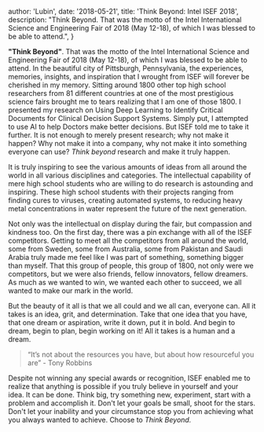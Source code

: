 
  author: 'Lubin',
  date: '2018-05-21',
  title: 'Think Beyond: Intel ISEF 2018',
  description:
    "Think Beyond. That was the motto of the Intel International Science and Engineering Fair of 2018 (May 12-18), of which I was blessed to be able to attend.",
}



**"Think Beyond"**. That was the motto of the Intel International Science and Engineering Fair of 2018 (May 12-18), of which I was blessed to be able to attend. In the beautiful city of Pittsburgh, Pennsylvania, the experiences, memories, insights, and inspiration that I wrought from ISEF will forever be cherished in my memory. Sitting around 1800 other top high school researchers from 81 different countries at one of the most prestigious science fairs brought me to tears realizing that I am one of those 1800. I presented my research on Using Deep Learning to Identify Critical Documents for Clinical Decision Support Systems. Simply put, I attempted to use AI to help Doctors make better decisions. But ISEF told me to take it further. It is not enough to merely present research; why not make it happen? Why not make it into a company, why not make it into something everyone can use? _Think beyond_ research and make it truly happen.

It is truly inspiring to see the various amounts of ideas from all around the world in all various disciplines and categories. The intellectual capability of mere high school students who are willing to do research is astounding and inspiring. These high school students with their projects ranging from finding cures to viruses, creating automated systems, to reducing heavy metal concentrations in water represent the future of the next generation.

Not only was the intellectual on display during the fair, but compassion and kindness too. On the first day, there was a pin exchange with all of the ISEF competitors. Getting to meet all the competitors from all around the world, some from Sweden, some from Australia, some from Pakistan and Saudi Arabia truly made me feel like I was part of something, something bigger than myself. That this group of people, this group of 1800, not only were we competitors, but we were also friends, fellow innovators, fellow dreamers. As much as we wanted to win, we wanted each other to succeed, we all wanted to make our mark in the world.

But the beauty of it all is that we all could and we all can, everyone can. All it takes is an idea, grit, and determination. Take that one idea that you have, that one dream or aspiration, write it down, put it in bold. And begin to dream, begin to plan, begin working on it! All it takes is a human and a dream.

> “It’s not about the resources you have, but about how resourceful you are” - Tony Robbins

Despite not winning any special awards or recognition, ISEF enabled me to realize that anything is possible if you truly believe in yourself and your idea. It can be done. Think big, try something new, experiment, start with a problem and accomplish it. Don't let your goals be small, shoot for the stars. Don't let your inability and your circumstance stop you from achieving what you always wanted to achieve. Choose to _Think Beyond._
